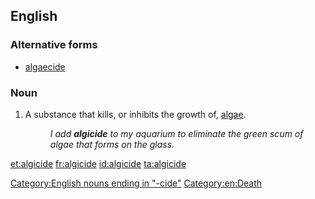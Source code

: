 ==English==
===Alternative forms===
*[[algaecide]]

===Noun===
{{en-noun}}
{{wikipedia}}

#A substance that kills, or inhibits the growth of, [[algae]].
#:''I add '''algicide''' to my aquarium to eliminate the green scum of algae that forms on the glass.''

[[Category:English nouns ending in "-cide"]]
[[Category:en:Death]]

[[et:algicide]]
[[fr:algicide]]
[[id:algicide]]
[[ta:algicide]]